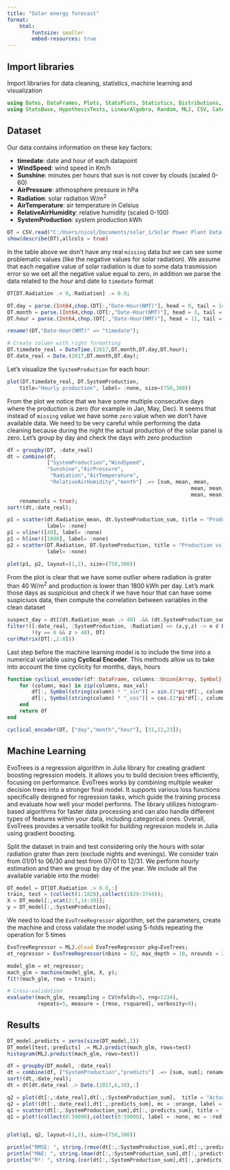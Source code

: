 ```yaml
---
title: "Solar energy forecast"
format: 
    html:
        fontsize: smaller
        embed-resources: true
---
```


## Import libraries

Import libraries for data cleaning, statistics, machine learning and visualization

```julia
using Dates, DataFrames, Plots, StatsPlots, Statistics, Distributions, ConformalPrediction
using StatsBase, HypothesisTests, LinearAlgebra, Random, MLJ, CSV, CategoricalArrays 
```

## Dataset 

Our data contains information on these key factors:

+ **timedate**: date and hour of each datapoint
+ **WindSpeed**: wind speed in Km/h 
+ **Sunshine**: minutes per hours that sun is not cover by clouds (scaled 0-60)
+ **AirPressure**: athmosphere pressure in hPa
+ **Radiation**: solar radiation W/m^2^
+ **AirTemperature**: air temperature in Celsius
+ **RelativeAirHumidity**: relative humidity (scaled 0-100)
+ **SystemProduction**: system production kWh 

```julia
DT = CSV.read("C:/Users/nicol/Documents/solar_1/Solar Power Plant Data.csv", DataFrame);
show(describe(DT),allcols = true)
```

In the table above we don't have any real `missing` data but we can see some problematic values (like the negative values for solar radiation). We assume that each negative value of solar radiation is due to some data trasmission error so we set all the negative value equal to zero, in addition we parse the data related to the hour and date to `timedate` format

```julia
DT[DT.Radiation .< 0,:Radiation] .= 0.0;

DT.day = parse.(Int64,chop.(DT[:,"Date-Hour(NMT)"], head = 0, tail = 14))
DT.month = parse.(Int64,chop.(DT[:,"Date-Hour(NMT)"], head = 3, tail = 11))
DT.hour = parse.(Int64,chop.(DT[:,"Date-Hour(NMT)"], head = 11, tail = 3));

rename!(DT,"Date-Hour(NMT)" => "timedate");

# Create column with right formatting
DT.timedate_real = DateTime.(2017,DT.month,DT.day,DT.hour);
DT.date_real = Date.(2017,DT.month,DT.day);
```

Let's visualize the `SystemProduction` for each hour: 

```julia
plot(DT.timedate_real, DT.SystemProduction, 
    title="Hourly production", label= :none, size=(750,300))
```

From the plot we notice that we have some multiple consecutive days where the production is zero (for example in Jan, May, Dec). It seems that instead of `missing` value we have some `zero` value when we don't have available data. We need to be very careful while performing the data cleaning because during the night the actual production of the solar panel is zero. Let's group by day and check the days with zero production  

```julia
df = groupby(DT, :date_real)
dt = combine(df, 
             ["SystemProduction","WindSpeed",
             "Sunshine","AirPressure",
              "Radiation","AirTemperature",
              "RelativeAirHumidity","month"] .=> [sum, mean, mean, 
                                                            mean, mean, mean, 
                                                            mean, mean]; 
    renamecols = true);
sort!(dt,:date_real);

p1 = scatter(dt.Radiation_mean, dt.SystemProduction_sum, title = "Production vs Radiation (day)", 
             label= :none)
p1 = vline!([40], label= :none)
p1 = hline!([1800], label= :none)
p2 = scatter(DT.Radiation, DT.SystemProduction, title = "Production vs Radiation (hour)", 
             label= :none)

plot(p1, p2, layout=(1,2), size=(750,300))
```

From the plot is clear that we have some outlier where radiation is grater than 40 W/m^2^ and production is lower than 1800 kWh per day. Let's mark those days as *suspicious* and check if we have hour that can have some suspiciuos data, then compute the correlation between variables in the clean dataset

```julia
suspect_day = dt[(dt.Radiation_mean .> 40) .&& (dt.SystemProduction_sum .< 1800),:date_real]
filter!([:date_real, :SystemProduction, :Radiation] => (x,y,z) -> x ∉ Ref(suspect_day) && 
        !(y == 0 && z > 40), DT)
cor(Matrix(DT[:,2:8]))
```

Last step before the machine learning model is to include the time into a numerical variable using **Cyclical Encoder**. This methods allow us to take into account the time cyclicity for months, days, hours

```julia
function cyclical_encoder(df::DataFrame, columns::Union{Array, Symbol}, max_val::Union{Array, Int} )
    for (column, max) in zip(columns, max_val)        
        df[:, Symbol(string(column) * "_sin")] = sin.(2*pi*df[:, column]/max)
        df[:, Symbol(string(column) * "_cos")] = cos.(2*pi*df[:, column]/max)
    end
    return df
end

cyclical_encoder(DT, ["day","month","hour"], [31,12,23]);
```

## Machine Learning

EvoTrees is a regression algorithm in Julia library for creating gradient boosting regression models. It allows you to build decision trees efficiently, focusing on performance. EvoTrees works by combining multiple weaker decision trees into a stronger final model. It supports various loss functions specifically designed for regression tasks, which guide the training process and evaluate how well your model performs. The library utilizes histogram-based algorithms for faster data processing and can also handle different types of features within your data, including categorical ones. Overall, EvoTrees provides a versatile toolkit for building regression models in Julia using gradient boosting. 

Split the dataset in train and test considering only the hours with solar radiation grater than zero (exclude nights and evenings). We consider train from 01/01 to 06/30 and test from 07/01 to 12/31. We perform hourly estimation and then we group by day of the year. We include all the available variable into the model: 

```julia
DT_model = DT[DT.Radiation .> 0.0,:]
train, test = (collect(1:1828),collect(1829:3744));
X = DT_model[:,vcat(2:7,14:19)];
y = DT_model[:,:SystemProduction];
```

We need to load the `EvoTreeRegressor` algorithm, set the parameters, create the machine and cross validate the model using 5-folds repeating the operation for 5 times

```julia
EvoTreeRegressor = MLJ.@load EvoTreeRegressor pkg=EvoTrees;
et_regressor = EvoTreeRegressor(nbins = 32, max_depth = 10, nrounds = 200);

model_glm = et_regressor;
mach_glm = machine(model_glm, X, y); 
fit!(mach_glm, rows = train);

# Cross-validation
evaluate!(mach_glm, resampling = CV(nfolds=5, rng=1234), 
          repeats=5, measure = [rmse, rsquared], verbosity=0);
```

## Results

```julia
DT_model.predicts = zeros(size(DT_model,1))        
DT_model[test,:predicts] .= MLJ.predict(mach_glm, rows=test)
histogram(MLJ.predict(mach_glm, rows=test))

df = groupby(DT_model, :date_real)
dt = combine(df, ["SystemProduction","predicts"] .=> [sum, sum]; renamecols = true);
sort!(dt,:date_real);
dt = dt[dt.date_real .> Date.(2017,6,30),:]

q2 = plot(dt[:,:date_real],dt[:,:SystemProduction_sum],  title = "Actual vs Predict", label = "Actual")
q2 = plot!(dt[:,:date_real],dt[:,:predicts_sum], mc = :orange, label = "Predict")
q1 = scatter(dt[:,:SystemProduction_sum],dt[:,:predicts_sum], title = "Actual vs Predict", label = :none)
q1 = plot!(collect(0:59000),collect(0:59000), label = :none, mc = :red)


plot(q1, q2, layout=(1,2), size=(750,300))
```

```julia
println("RMSE: ", string.(rmse(dt[:,:SystemProduction_sum],dt[:,:predicts_sum])))
println("MAE: ", string.(mae(dt[:,:SystemProduction_sum],dt[:,:predicts_sum])))
println("R²: ", string.(cor(dt[:,:SystemProduction_sum],dt[:,:predicts_sum]).^2))
```